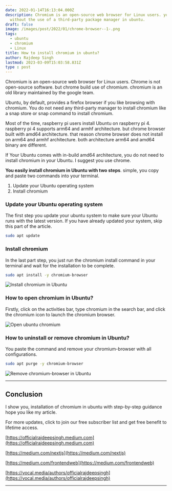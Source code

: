 ```yaml
---
date: 2022-01-14T16:13:04.000Z
description: Chromium is an open-source web browser for Linux users. you install chromium
  without the use of a third-party package manager in ubuntu.
draft: false
image: /images/post/2022/01/chrome-browser--1-.png
tags:
  - ubuntu
  - chromium
  - Linux
title: How to install chromium in ubuntu?
author: Rajdeep Singh
lastmod: 2023-03-09T15:03:58.831Z
type : post
---
```


Chromium is an open-source web browser for Linux users. Chrome is not
open-source software. but chrome build use of chromium. chromium is an old
library maintained by the google team.

Ubuntu, by default, provides a firefox browser if you like browsing with
chromium. You do not need any third-party manager to install chromium like a
snap store or snap command to install chromium.

Most of the time, raspberry pi users install Ubuntu on raspberry pi 4. raspberry
pi 4 supports arm64 and armhf architecture. but chrome browser built with amd64
architecture. that reason chrome browser does not install on arm64 and armhf
architecture. both architecture arm64 and amd64 binary are different.

<Alert color="blue">
If Your Ubuntu comes with in-build amd64 architecture, you do not need to install chromium in your Ubuntu. I suggest you use chrome.
</Alert>

**You easily install chromium in Ubuntu with two steps**. simple, you copy and
paste two commands into your terminal.

1. Update your Ubuntu operating system
2. Install chromium

### Update your Ubuntu operating system

The first step you update your ubuntu system to make sure your Ubuntu runs with
the latest version. If you have already updated your system, skip this part of
the article.

```bash
sudo apt update
```

### Install chromium

In the last part step, you just run the chromium install command in your
terminal and wait for the installation to be complete.

```bash
sudo apt install -y chromium-browser
```

![Install chromium in Ubuntu](/images/post/2022/01/carbon--5--1.png "Install chromium in Ubuntu")

### How to open chromium in Ubuntu?

Firstly, click on the activities bar, type chromium in the search bar, and click
the chromium icon to launch the chromium browser.

![Open ubuntu chromium](/images/post/2022/01/ubuntu-chromium.jpg "Open ubuntu chromium")

### How to uninstall or remove chromium in Ubuntu?

You paste the command and remove your chromium-browser with all configurations.

```bash
sudo apt purge -y chromium-browser
```

![Remove chromium-browser in Ubuntu](/images/post/2022/01/carbon--6-.png "Remove chromium-browser in Ubuntu")

---

## Conclusion

I show you, installation of chromium in ubuntu with step-by-step guidance hope
you like my article.

For more updates, click to join our free subscriber list and get free benefit to
lifetime access.

[https://officialrajdeepsingh.medium.com](https://officialrajdeepsingh.medium.com)

[https://medium.com/nextjs](https://medium.com/nextjs)

[https://medium.com/frontendweb](https://medium.com/frontendweb)

[https://vocal.media/authors/officialrajdeepsingh](https://vocal.media/authors/officialrajdeepsingh)

---
